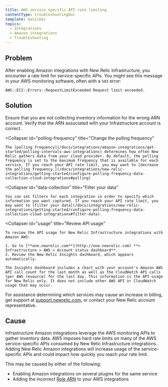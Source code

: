 ```yaml
---
title: AWS service specific API rate limiting
contentType: troubleshootingDoc
template: basicDoc
topics:
  - Integrations
  - Amazon integrations
  - Troubleshooting
---
```


## Problem

After enabling Amazon integrations with New Relic Infrastructure, you encounter a rate limit for service-specific APIs. You might see this message in your AWS monitoring software, often with a `503` error:

`AWS::EC2::Errors::RequestLimitExceeded Request limit exceeded.`

## Solution

<CollapserGroup>
  <Collapser
    id="arn"
    title="Verify your Infrastructure account's ARN"
  >
    Ensure that you are not collecting inventory information for the wrong ARN account. Verify that the ARN associated with your Infrastructure account is correct.
  </Collapser>

  <Collapser
    id="polling-frequency"
    title="Change the polling frequency"
  >
    The [polling frequency](/docs/integrations/amazon-integrations/get-started/polling-intervals-aws-integrations) determines how often New Relic gathers data from your cloud provider. By default, the polling frequency is set to the maximum frequency that is available for each service. If you reach your API rate limit, you may want to [decrease the polling frequency.](/docs/integrations/new-relic-integrations/getting-started/configure-polling-frequency-data-collection-cloud-integrations#polling)
  </Collapser>

  <Collapser
    id="data-collection"
    title="Filter your data"
  >
    You can set filters for each integration in order to specify which information you want captured. If you reach your API rate limit, you may want to [filter your data](/docs/integrations/new-relic-integrations/getting-started/configure-polling-frequency-data-collection-cloud-integrations#filter-data).
  </Collapser>

  <Collapser
    id="usage"
    title="Review API usage"
  >
    To review the API usage for New Relic Infrastructure integrations with Amazon AWS:

    1. Go to [**one.newrelic.com**](http://one.newrelic.com) **> Infrastructure > AWS > Account status dashboard**.
    2. Review the New Relic Insights dashboard, which appears automatically.

    The Insights dashboard includes a chart with your account's Amazon AWS API call count for the last month as well as the CloudWatch API calls (per AWS resource) for the last day. This information is the API usage for New Relic only. It does not include other AWS API or CloudWatch usage that may occur.
  </Collapser>
</CollapserGroup>

For assistance determining which services may cause an increase in billing, get support at [support.newrelic.com](https://support.newrelic.com/), or contact your New Relic account representative.

## Cause

Infrastructure Amazon integrations leverage the AWS monitoring APIs to gather inventory data. AWS imposes hard rate limits on many of the AWS service-specific APIs consumed by New Relic Infrastructure integrations. Adding New Relic Amazon integrations will increase usage of the service-specific APIs and could impact how quickly you reach your rate limit.

This may be caused by either of the following:

* Enabling Amazon integrations on several plugins for the same service
* Adding the incorrect [Role ARN](http://docs.aws.amazon.com/general/latest/gr/aws-arns-and-namespaces.html) to your AWS integrations
